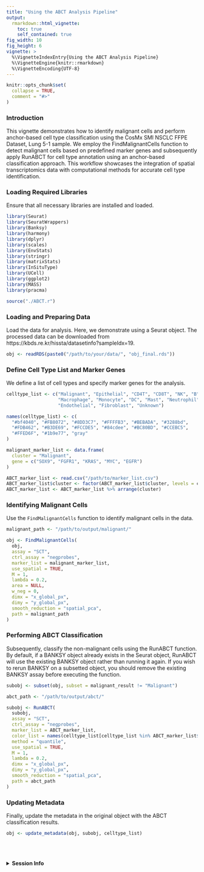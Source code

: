 ```yaml
---
title: "Using the ABCT Analysis Pipeline"
output: 
  rmarkdown::html_vignette: 
    toc: true
    self_contained: true
fig_width: 10 
fig_height: 6 
vignette: >
  %\VignetteIndexEntry{Using the ABCT Analysis Pipeline}
  %\VignetteEngine{knitr::rmarkdown}
  %\VignetteEncoding{UTF-8}
---
```

<style>
p.caption {
  font-size: 1.5em;
}
</style>
```r
knitr::opts_chunk$set(
  collapse = TRUE,
  comment = "#>"
)
```

### Introduction

This vignette demonstrates how to identify malignant cells and perform anchor-based cell type classification using the CosMx SMI NSCLC FFPE Dataset, Lung 5-1 sample. We employ the FindMalignantCells function to detect malignant cells based on predefined marker genes and subsequently apply RunABCT for cell type annotation using an anchor-based classification approach. This workflow showcases the integration of spatial transcriptomics data with computational methods for accurate cell type identification.

### Loading Required Libraries

Ensure that all necessary libraries are installed and loaded.

```r
library(Seurat)
library(SeuratWrappers)
library(Banksy)
library(harmony)
library(dplyr)
library(scales)
library(EnvStats)
library(stringr)
library(matrixStats)
library(InSituType)
library(UCell)
library(ggplot2)
library(MASS)
library(pracma)

source("./ABCT.r")
```

### Loading and Preparing Data

Load the data for analysis. Here, we demonstrate using a Seurat object. The processed data can be downloaded from https://kbds.re.kr/hissta/datasetinfo?sampleIdx=19.

```r
obj <- readRDS(paste0("/path/to/your/data/", "obj_final.rds"))
```

### Define Cell Type List and Marker Genes

We define a list of cell types and specify marker genes for the analysis.

```r
celltype_list <- c("Malignant", "Epithelial", "CD4T", "CD8T", "NK", "B", "Plasma",
                   "Macrophage", "Monocyte", "DC", "Mast", "Neutrophil", 
                   "Endothelial", "Fibroblast", "Unknown")

names(celltype_list) <- c(
  "#bf4040", "#FB8072", "#8DD3C7", "#FFFFB3", "#BEBADA", "#3288bd", 
  "#FDB462", "#B3DE69", "#FCCDE5", "#84cdee", "#BC80BD", "#CCEBC5", 
  "#FFED6F", "#1b9e77", "gray"
)

malignant_marker_list <- data.frame(
  cluster = "Malignant",
  gene = c("SOX9", "FGFR1", "KRAS", "MYC", "EGFR")
)

ABCT_marker_list <- read.csv("/path/to/marker_list.csv")
ABCT_marker_list$cluster <- factor(ABCT_marker_list$cluster, levels = celltype_list)
ABCT_marker_list <- ABCT_marker_list %>% arrange(cluster)
```

### Identifying Malignant Cells

Use the `FindMalignantCells` function to identify malignant cells in the data.

```r
malignant_path <- "/path/to/output/malignant/"

obj <- FindMalignantCells(
  obj,
  assay = "SCT",
  ctrl_assay = "negprobes",
  marker_list = malignant_marker_list,
  use_spatial = TRUE,
  M = 1,
  lambda = 0.2,
  area = NULL,
  w_neg = 0,
  dimx = "x_global_px",
  dimy = "y_global_px",
  smooth_reduction = "spatial_pca",
  path = malignant_path
)
```

### Performing ABCT Classification

Subsequently, classify the non-malignant cells using the RunABCT function. By default, if a BANKSY object already exists in the Seurat object, RunABCT will use the existing BANKSY object rather than running it again. If you wish to rerun BANKSY on a subsetted object, you should remove the existing BANKSY assay before executing the function.

```r
subobj <- subset(obj, subset = malignant_result != "Malignant")

abct_path <- "/path/to/output/abct/"

subobj <- RunABCT(
  subobj,
  assay = "SCT",
  ctrl_assay = "negprobes",
  marker_list = ABCT_marker_list,
  color_list = names(celltype_list[celltype_list %in% ABCT_marker_list$cluster]),
  method = "quantile",
  use_spatial = TRUE,
  M = 1,
  lambda = 0.2,
  dimx = "x_global_px",
  dimy = "y_global_px",
  smooth_reduction = "spatial_pca",
  path = abct_path
)
```

### Updating Metadata

Finally, update the metadata in the original object with the ABCT classification results.

```r
obj <- update_metadata(obj, subobj, celltype_list)
```

<br>
<br>

<details>
<summary><strong>Session Info</strong></summary>
```r
sessionInfo()
```
</details>

<br>
<br>
